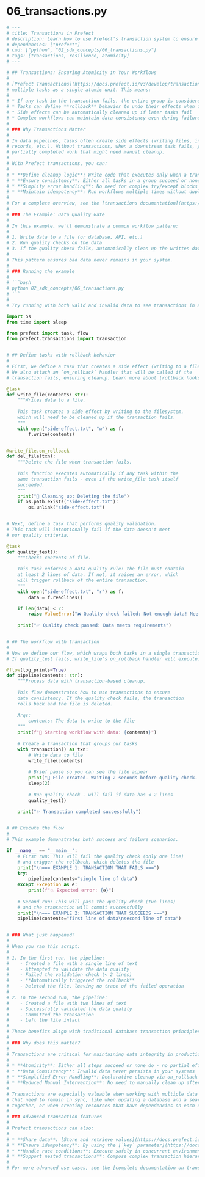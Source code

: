 # 06_transactions.py

```python
# ---
# title: Transactions in Prefect
# description: Learn how to use Prefect's transaction system to ensure atomicity and handle rollbacks for your workflows.
# dependencies: ["prefect"]
# cmd: ["python", "02_sdk_concepts/06_transactions.py"]
# tags: [transactions, resilience, atomicity]
# ---

# ## Transactions: Ensuring Atomicity in Your Workflows
# 
# [Prefect Transactions](https://docs.prefect.io/v3/develop/transactions) allow you to treat
# multiple tasks as a single atomic unit. This means:
# 
# * If any task in the transaction fails, the entire group is considered failed
# * Tasks can define **rollback** behavior to undo their effects when failures occur
# * Side effects can be automatically cleaned up if later tasks fail
# * Complex workflows can maintain data consistency even during failures
# 
# ### Why Transactions Matter
# 
# In data pipelines, tasks often create side effects (writing files, inserting database 
# records, etc.). Without transactions, when a downstream task fails, you'd be left with 
# partially completed work that might need manual cleanup.
# 
# With Prefect transactions, you can:
# 
# * **Define cleanup logic**: Write code that executes only when a transaction fails
# * **Ensure consistency**: Either all tasks in a group succeed or none do
# * **Simplify error handling**: No need for complex try/except blocks
# * **Maintain idempotency**: Run workflows multiple times without duplicate effects
# 
# For a complete overview, see the [transactions documentation](https://docs.prefect.io/v3/develop/transactions).
# 
# ### The Example: Data Quality Gate
# 
# In this example, we'll demonstrate a common workflow pattern:
# 
# 1. Write data to a file (or database, API, etc.)
# 2. Run quality checks on the data
# 3. If the quality check fails, automatically clean up the written data
# 
# This pattern ensures bad data never remains in your system.
# 
# ### Running the example
# 
# ```bash
# python 02_sdk_concepts/06_transactions.py
# ```
# 
# Try running with both valid and invalid data to see transactions in action.

import os
from time import sleep

from prefect import task, flow
from prefect.transactions import transaction


# ## Define tasks with rollback behavior
#
# First, we define a task that creates a side effect (writing to a file).
# We also attach an `on_rollback` handler that will be called if the
# transaction fails, ensuring cleanup. Learn more about [rollback hooks here](https://docs.prefect.io/v3/develop/transactions#write-your-first-transaction).

@task
def write_file(contents: str):
    """Writes data to a file.
    
    This task creates a side effect by writing to the filesystem,
    which will need to be cleaned up if the transaction fails.
    """
    with open("side-effect.txt", "w") as f:
        f.write(contents)


@write_file.on_rollback
def del_file(txn):
    """Delete the file when transaction fails.
    
    This function executes automatically if any task within the
    same transaction fails - even if the write_file task itself
    succeeded.
    """
    print("🧹 Cleaning up: Deleting the file")
    if os.path.exists("side-effect.txt"):
        os.unlink("side-effect.txt")


# Next, define a task that performs quality validation.
# This task will intentionally fail if the data doesn't meet
# our quality criteria.

@task
def quality_test():
    """Checks contents of file.
    
    This task enforces a data quality rule: the file must contain
    at least 2 lines of data. If not, it raises an error, which
    will trigger rollback of the entire transaction.
    """
    with open("side-effect.txt", "r") as f:
        data = f.readlines()

    if len(data) < 2:
        raise ValueError("❌ Quality check failed: Not enough data! Need at least 2 lines.")
    
    print("✅ Quality check passed: Data meets requirements")


# ## The workflow with transaction
#
# Now we define our flow, which wraps both tasks in a single transaction.
# If quality_test fails, write_file's on_rollback handler will execute.

@flow(log_prints=True)
def pipeline(contents: str):
    """Process data with transaction-based cleanup.
    
    This flow demonstrates how to use transactions to ensure
    data consistency. If the quality check fails, the transaction
    rolls back and the file is deleted.
    
    Args:
        contents: The data to write to the file
    """
    print(f"🚀 Starting workflow with data: {contents}")
    
    # Create a transaction that groups our tasks
    with transaction() as txn:
        # Write data to file
        write_file(contents)
        
        # Brief pause so you can see the file appear
        print("📝 File created. Waiting 2 seconds before quality check...")
        sleep(2)
        
        # Run quality check - will fail if data has < 2 lines
        quality_test()
    
    print("✨ Transaction completed successfully")


# ## Execute the flow
#
# This example demonstrates both success and failure scenarios.

if __name__ == "__main__":
    # First run: This will fail the quality check (only one line)
    # and trigger the rollback, which deletes the file
    print("\n=== EXAMPLE 1: TRANSACTION THAT FAILS ===")
    try:
        pipeline(contents="single line of data")
    except Exception as e:
        print(f"💥 Expected error: {e}")
    
    # Second run: This will pass the quality check (two lines)
    # and the transaction will commit successfully
    print("\n=== EXAMPLE 2: TRANSACTION THAT SUCCEEDS ===")
    pipeline(contents="first line of data\nsecond line of data")


# ### What just happened?
#
# When you ran this script:
#
# 1. In the first run, the pipeline:
#    - Created a file with a single line of text
#    - Attempted to validate the data quality
#    - Failed the validation check (< 2 lines)
#    - **Automatically triggered the rollback**
#    - Deleted the file, leaving no trace of the failed operation
#
# 2. In the second run, the pipeline:
#    - Created a file with two lines of text
#    - Successfully validated the data quality
#    - Committed the transaction
#    - Left the file intact
#
# These benefits align with traditional database transaction principles, applied to workflow orchestration.
#
# ### Why does this matter?
#
# Transactions are critical for maintaining data integrity in production systems:
#
# * **Atomicity**: Either all steps succeed or none do - no partial effects
# * **Data Consistency**: Invalid data never persists in your systems
# * **Simplified Error Handling**: Declarative cleanup via on_rollback
# * **Reduced Manual Intervention**: No need to manually clean up after failures
#
# Transactions are especially valuable when working with multiple data stores
# that need to remain in sync, like when updating a database and a search index
# together, or when creating resources that have dependencies on each other.
# 
# ### Advanced transaction features
# 
# Prefect transactions can also:
# 
# * **Share data**: [Store and retrieve values](https://docs.prefect.io/v3/develop/transactions#access-data-within-transactions) within the transaction context
# * **Ensure idempotency**: By using the [`key` parameter](https://docs.prefect.io/v3/develop/transactions#idempotency) to prevent duplicate runs
# * **Handle race conditions**: Execute safely in concurrent environments
# * **Support nested transactions**: Compose complex transaction hierarchies
# 
# For more advanced use cases, see the [complete documentation on transactions](https://docs.prefect.io/v3/develop/transactions).

```
